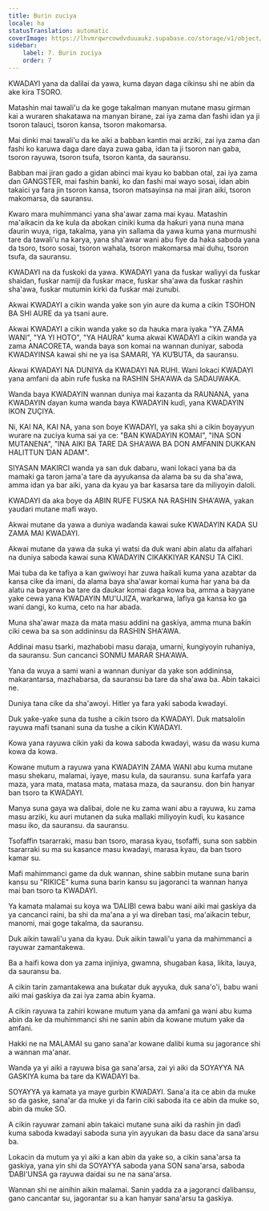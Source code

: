 ```yaml
---
title: Burin zuciya
locale: ha
statusTranslation: automatic
coverImage: https://lhvmrqwrcowdvduuaukz.supabase.co/storage/v1/object/public/strapi-uploads/small_cover-educacion-fundamental.webp-2d51a7828a2b1309555be27f7e2a61a0.webp
sidebar:
    label: 7. Burin zuciya
    order: 7
---
```

KWADAYI yana da dalilai da yawa, kuma ɗayan daga cikinsu shi ne abin da ake kira TSORO.

Matashin mai tawali'u da ke goge takalman manyan mutane masu girman kai a wuraren shakatawa na manyan birane, zai iya zama ɗan fashi idan ya ji tsoron talauci, tsoron kansa, tsoron makomarsa.

Mai dinki mai tawali'u da ke aiki a babban kantin mai arziki, zai iya zama ɗan fashi ko karuwa daga dare ɗaya zuwa gaba, idan ta ji tsoron nan gaba, tsoron rayuwa, tsoron tsufa, tsoron kanta, da sauransu.

Babban mai jiran gado a gidan abinci mai kyau ko babban otal, zai iya zama ɗan GANGSTER, mai fashin banki, ko ɗan fashi mai wayo sosai, idan abin takaici ya fara jin tsoron kansa, tsoron matsayinsa na mai jiran aiki, tsoron makomarsa, da sauransu.

Ƙwaro mara muhimmanci yana sha'awar zama mai kyau. Matashin ma'aikacin da ke kula da abokan ciniki kuma da haƙuri yana nuna mana ɗaurin wuya, riga, takalma, yana yin sallama da yawa kuma yana murmushi tare da tawali'u na karya, yana sha'awar wani abu fiye da haka saboda yana da tsoro, tsoro sosai, tsoron wahala, tsoron makomarsa mai duhu, tsoron tsufa, da sauransu.

KWADAYI na da fuskoki da yawa. KWADAYI yana da fuskar waliyyi da fuskar shaidan, fuskar namiji da fuskar mace, fuskar sha'awa da fuskar rashin sha'awa, fuskar mutumin kirki da fuskar mai zunubi.

Akwai KWADAYI a cikin wanda yake son yin aure da kuma a cikin TSOHON BA SHI AURE da ya tsani aure.

Akwai KWADAYI a cikin wanda yake so da hauka mara iyaka "YA ZAMA WANI", "YA YI HOTO", "YA HAURA" kuma akwai KWADAYI a cikin wanda ya zama ANACORETA, wanda baya son komai na wannan duniyar, saboda KWADAYINSA kawai shi ne ya isa SAMARI, YA KUƁUTA, da sauransu.

Akwai KWADAYI NA DUNIYA da KWADAYI NA RUHI. Wani lokaci KWADAYI yana amfani da abin rufe fuska na RASHIN SHA'AWA da SADAUWAKA.

Wanda baya KWADAYIN wannan duniya mai ƙazanta da RAUNANA, yana KWADAYIN ɗayan kuma wanda baya KWADAYIN kuɗi, yana KWADAYIN IKON ZUÇIYA.

Ni, KAI NA, KAI NA, yana son ɓoye KWADAYI, ya saka shi a cikin ɓoyayyun wurare na zuciya kuma sai ya ce: "BAN KWADAYIN KOMAI", "INA SON MUTANENA", "INA AIKI BA TARE DA SHA'AWA BA DON AMFANIN DUKKAN HALITTUN ƊAN ADAM".

SIYASAN MAKIRCI wanda ya san duk dabaru, wani lokaci yana ba da mamaki ga taron jama'a tare da ayyukansa da alama ba su da sha'awa, amma idan ya bar aiki, yana da kyau ya bar ƙasarsa tare da miliyoyin daloli.

KWADAYI da aka ɓoye da ABIN RUFE FUSKA NA RASHIN SHA'AWA, yakan yaudari mutane mafi wayo.

Akwai mutane da yawa a duniya waɗanda kawai suke KWADAYIN KADA SU ZAMA MAI KWADAYI.

Akwai mutane da yawa da suka yi watsi da duk wani abin alatu da alfahari na duniya saboda kawai suna KWADAYIN CIKAKKIYAR KANSU TA CIKI.

Mai tuba da ke tafiya a kan gwiwoyi har zuwa haikali kuma yana azabtar da kansa cike da imani, da alama baya sha'awar komai kuma har yana ba da alatu na bayarwa ba tare da ɗaukar komai daga kowa ba, amma a bayyane yake cewa yana KWADAYIN MU'UJIZA, warkarwa, lafiya ga kansa ko ga wani dangi, ko kuma, ceto na har abada.

Muna sha'awar maza da mata masu addini na gaskiya, amma muna baƙin ciki cewa ba sa son addininsu da RASHIN SHA'AWA.

Addinai masu tsarki, mazhabobi masu daraja, umarni, ƙungiyoyin ruhaniya, da sauransu. Sun cancanci SONMU MARAR SHA'AWA.

Yana da wuya a sami wani a wannan duniyar da yake son addininsa, makarantarsa, mazhabarsa, da sauransu ba tare da sha'awa ba. Abin takaici ne.

Duniya tana cike da sha'awoyi. Hitler ya fara yaƙi saboda kwadayi.

Duk yaƙe-yaƙe suna da tushe a cikin tsoro da KWADAYI. Duk matsalolin rayuwa mafi tsanani suna da tushe a cikin KWADAYI.

Kowa yana rayuwa cikin yaƙi da kowa saboda kwadayi, wasu da wasu kuma kowa da kowa.

Kowane mutum a rayuwa yana KWADAYIN ZAMA WANI abu kuma mutane masu shekaru, malamai, iyaye, masu kula, da sauransu. suna ƙarfafa yara maza, yara mata, matasa mata, matasa maza, da sauransu. don bin hanyar ban tsoro ta KWADAYI.

Manya suna gaya wa ɗalibai, dole ne ku zama wani abu a rayuwa, ku zama masu arziki, ku auri mutanen da suka mallaki miliyoyin kuɗi, ku kasance masu iko, da sauransu. da sauransu.

Tsofaffin tsararraki, masu ban tsoro, marasa kyau, tsofaffi, suna son sabbin tsararraki su ma su kasance masu kwadayi, marasa kyau, da ban tsoro kamar su.

Mafi mahimmanci game da duk wannan, shine sabbin mutane suna barin kansu su "RIKICE" kuma suna barin kansu su jagoranci ta wannan hanya mai ban tsoro ta KWADAYI.

Ya kamata malamai su koya wa ƊALIBI cewa babu wani aiki mai gaskiya da ya cancanci raini, ba shi da ma'ana a yi wa direban tasi, ma'aikacin tebur, manomi, mai goge takalma, da sauransu.

Duk aikin tawali'u yana da kyau. Duk aikin tawali'u yana da mahimmanci a rayuwar zamantakewa.

Ba a haifi kowa don ya zama injiniya, gwamna, shugaban ƙasa, likita, lauya, da sauransu ba.

A cikin tarin zamantakewa ana buƙatar duk ayyuka, duk sana'o'i, babu wani aiki mai gaskiya da zai iya zama abin ƙyama.

A cikin rayuwa ta zahiri kowane mutum yana da amfani ga wani abu kuma abin da ke da muhimmanci shi ne sanin abin da kowane mutum yake da amfani.

Hakki ne na MALAMAI su gano sana'ar kowane ɗalibi kuma su jagorance shi a wannan ma'anar.

Wanda ya yi aiki a rayuwa bisa ga sana'arsa, zai yi aiki da SOYAYYA NA GASKIYA kuma ba tare da KWADAYI ba.

SOYAYYA ya kamata ya maye gurbin KWADAYI. Sana'a ita ce abin da muke so da gaske, sana'ar da muke yi da farin ciki saboda ita ce abin da muke so, abin da muke SO.

A cikin rayuwar zamani abin takaici mutane suna aiki da rashin jin daɗi kuma saboda kwadayi saboda suna yin ayyukan da basu dace da sana'arsu ba.

Lokacin da mutum ya yi aiki a kan abin da yake so, a cikin sana'arsa ta gaskiya, yana yin shi da SOYAYYA saboda yana SON sana'arsa, saboda ƊABI'UNSA ga rayuwa daidai su ne na sana'arsa.

Wannan shi ne ainihin aikin malamai. Sanin yadda za a jagoranci ɗalibansu, gano cancantar su, jagorantar su a kan hanyar sana'arsu ta gaskiya.

